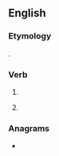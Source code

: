 ==English==

===Etymology===
{{suffix|en|lay|est}}.

===Verb===
{{head|en|verb form|cat2=verb simple past forms|cat3=second-person singular forms}}

# {{en-archaic second-person singular of|lay|lang=en}}
# {{lb|en|archaic}} {{second-person singular past of|lie|lang=en}}

===Anagrams===
* {{anagrams|en|a=aelsty|Astley|Staley|aylets|eastly|lyates|lysate|slatey}}